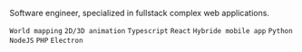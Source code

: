 Software engineer, specialized in fullstack complex web applications.

`World mapping` `2D/3D animation` `Typescript` `React` `Hybride mobile app` `Python` `NodeJS` `PHP` `Electron`
